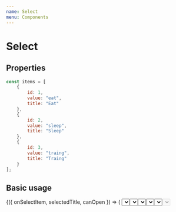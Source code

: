 ```yaml
---
name: Select
menu: Components
---
```



# Select

## Properties

<Props of={Select} />

```javascript
const items = [
    {
        id: 1,
        value: "eat",
        title: "Eat"
    },
    {
        id: 2,
        value: "sleep",
        title: "Sleep"
    },
    {
        id: 3,
        value: "traing",
        title: "Traing"
    }
];
```

## Basic usage

<Playground>
    <SelectWrapper>
        {({ onSelectItem, selectedTitle, canOpen }) => (
            <Select
                selectedTitle={selectedTitle}
                onSelectItem={onSelectItem}
                placeholder="Choose your step"
                items={items}
            />
        )}
    </SelectWrapper>
</Playground>

## Search usage

<Playground>
    <SelectWrapper>
        {({ onSelectItem, onChangeSearch, searchValue, canOpen }) => (
            <Select
                placeholder="Choose your step"
                searchValue={searchValue}
                items={
                    searchValue
                        ? items.filter(
                              ({ title }) =>
                                  title
                                      .toLowerCase()
                                      .search(searchValue.toLowerCase()) !== -1
                          )
                        : []
                }
                onSelectItem={onSelectItem}
                onChangeSearch={onChangeSearch}
                arrow={false}
                canOpen={canOpen}
                label="Search"
                id="333"
            />
        )}
    </SelectWrapper>
</Playground>

## Select item icon left usage

<Playground>
    <SelectWrapper>
        {({ onSelectItem, selectedTitle, canOpen }) => (
            <Select
                placeholder="Choose your step"
                selectedTitle={selectedTitle}
                items={items.map(item => ({
                    title: item.title,
                    value: item.value,
                    id: item.id,
                    leftIcon: (
                        <Metro style={{ width: "24px", height: "24px" }} />
                    )
                }))}
                onSelectItem={onSelectItem}
            />
        )}
    </SelectWrapper>
</Playground>

## Select item right usage

<Playground>
    <SelectWrapper>
        {({ onSelectItem, selectedTitle, canOpen }) => (
            <Select
                placeholder="Choose your step"
                selectedTitle={selectedTitle}
                items={items.map(item => ({
                    title: item.title,
                    value: item.value,
                    id: item.id,
                    rightIcon: (
                        <Arrow style={{ width: "24px", height: "24px" }} />
                    )
                }))}
                onSelectItem={onSelectItem}
            />
        )}
    </SelectWrapper>
</Playground>

## Zero items usage

<Playground>
    <Select
        placeholder="Choose your step"
        items={[]}
        notFoundText="Nothing found"
    />
</Playground>

## Disabled usage

<Playground>
    <SelectWrapper>
        {({ onSelectItem, selectedTitle }) => (
            <Select
                disabled
                selectedTitle={selectedTitle}
                onSelectItem={onSelectItem}
                placeholder="You have no choice"
                items={items}
            />
        )}
    </SelectWrapper>
</Playground>
